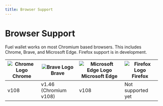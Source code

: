 ```yaml
---
title: Browser Support
---
```


# Browser Support

Fuel wallet works on most Chromium based browsers. This includes Chrome, Brave, and Microsoft Edge. Firefox support is in development.

| ![Chrome Logo](/icons/browser/chrome.png 'Chrome Logo') Chrome | ![Brave Logo](/icons/browser/brave.png 'Brave Logo') Brave | ![Microsoft Edge Logo](/icons/browser/edge.png 'Microsoft Edge Logo') Microsoft Edge | ![Firefox Logo](/icons/browser/firefox.png 'Firefox Logo') Firefox |
| -------------------------------------------------------------- | ---------------------------------------------------------- | ------------------------------------------------------------------------------------ | ------------------------------------------------------------------ |
| v108                                                           | v1.46 (Chromium v108)                                      | v108                                                                                 | Not supported yet                                                  |
